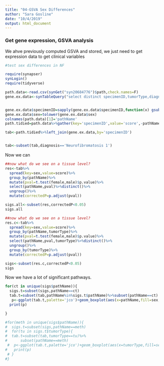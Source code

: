 ```yaml
---
title: "04-GSVA Sex Differences"
author: "Sara Gosline"
date: "10/4/2019"
output: html_document
---
```



### Get gene expression, GSVA analysis

We ahve previously computed GSVA and stored, we just need to get expression data
to get clinical variables

```r
#test sex differences in NF

require(synapser)
synLogin()
require(tidyverse)

path.data<-read.csv(synGet("syn20684776")$path,check.names=F)
gene.ex.data<-synTableQuery("select distinct specimenID,tumorType,diagnosis,sex,isCellLine from syn20449214")$asDataFrame()


gene.ex.data$specimenID=sapply(gene.ex.data$specimenID,function(x) gsub('Plexiform ','p',gsub('Neurofibroma','NF',gsub('Malignant Peripheral Nerve Sheath Tumor','MPNST',x))))
gene.ex.data$sex=tolower(gene.ex.data$sex)
colnames(path.data)[1]='pathName'
path.tidied=path.data%>%gather(key='specimenID',value='score',-pathName)

tab<-path.tidied%>%left_join(gene.ex.data,by='specimenID')


tab<-subset(tab,diagnosis=='Neurofibromatosis 1')
```

Now we can 

```r

##now what do we see on a tissue level? 
res<-tab%>%
  spread(key=sex,value=score)%>%
  group_by(pathName)%>%
  mutate(pval=t.test(female,male)$p.value)%>%
  select(pathName,pval)%>%distinct()%>%
  ungroup()%>%
  mutate(correctedP=p.adjust(pval))

sigs.all<-subset(res,correctedP<0.05)
sigs.all
```

```r
##now what do we see on a tissue level? 
res.c<-tab%>%
  spread(key=sex,value=score)%>%
  group_by(pathName,tumorType)%>%
  mutate(pval=t.test(female,male)$p.value)%>%
  select(pathName,pval,tumorType)%>%distinct()%>%
  ungroup()%>%
  group_by(tumorType)%>%
  mutate(correctedP=p.adjust(pval))

sigs<-subset(res.c,correctedP<0.05)
sigs
```

Now we have a lot of significant pathways.

```r
for(ct in unique(sigs$pathName)){
  sigs.t=subset(sigs,pathName==ct)
  tab.t=subset(tab,pathName%in%sigs.t$pathName)%>%subset(pathName==ct)
   p<-ggplot(tab.t,palette='jco')+geom_boxplot(aes(x=pathName,fill=sex,y=score))+facet_grid(.~tumorType)+ theme(axis.text.x = element_text(angle = 90, hjust = 1))
  print(p)

}
```

```r
#for(meth in unique(sigs$pathName)){
#  sigs.t=subset(sigs,pathName==meth)
#  for(tu in sigs.t$tumorType){
#  tab.t=subset(tab,tumorType==tu)%>%
#      subset(pathName==meth)
 #  p<-ggplot(tab.t,palette='jco')+geom_boxplot(aes(x=tumorType,fill=sex,y=score))+theme(axis.text.x = element_text(angle = 90, hjust = 1))+scale_y_log10()+ggtitle(paste(meth,'scores'))
#   print(p)
 # }
#}
```
